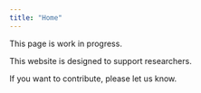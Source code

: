---
title: "Home"
---

:::{.callout-warning}
This page is work in progress.
:::



This website is designed to support researchers.


If you want to contribute, please let us know.


